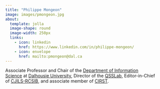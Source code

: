 ```yaml
---
title: "Philippe Mongeon"
image: images/pmongeon.jpg
about:
  template: jolla
  image-shape: round
  image-width: 250px
  links:
    - icon: linkedin
      href: https://www.linkedin.com/in/philippe-mongeon/
    - icon: envelope
      href: mailto:pmongeon@dal.ca
---
```


Associate Professor and Chair of the [Department of Information Science](https://www.dal.ca/faculty/management/faculty-staff/information-science.html) at [Dalhousie University](https://www.dal.ca/), Director of the [QSSLab](https://qsslab.github.io), Editor-in-Chief of [CJILS-RCSIB](https://www.erudit.org/en/journals/cjils/), and associate member of [CIRST](https://www.cirst.uqam.ca/en/).
